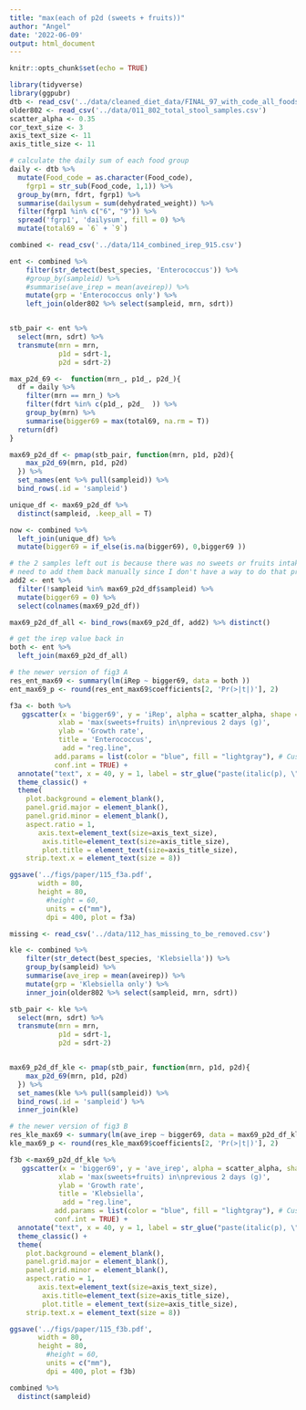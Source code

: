 ```yaml
---
title: "max(each of p2d (sweets + fruits))"
author: "Angel"
date: '2022-06-09'
output: html_document
---
```


```r
knitr::opts_chunk$set(echo = TRUE)
```

```r
library(tidyverse)
library(ggpubr)
dtb <- read_csv('../data/cleaned_diet_data/FINAL_97_with_code_all_foods_drt_with_EN_finalized.csv')
older802 <- read_csv('../data/011_802_total_stool_samples.csv')
scatter_alpha <- 0.35
cor_text_size <- 3
axis_text_size <- 11
axis_title_size <- 11
```

```r
# calculate the daily sum of each food group
daily <- dtb %>% 
  mutate(Food_code = as.character(Food_code),
    fgrp1 = str_sub(Food_code, 1,1)) %>% 
  group_by(mrn, fdrt, fgrp1) %>% 
  summarise(dailysum = sum(dehydrated_weight)) %>% 
  filter(fgrp1 %in% c("6", "9")) %>% 
  spread('fgrp1', 'dailysum', fill = 0) %>% 
  mutate(total69 = `6` + `9`)

combined <- read_csv('../data/114_combined_irep_915.csv')

ent <- combined %>% 
    filter(str_detect(best_species, 'Enterococcus')) %>% 
    #group_by(sampleid) %>% 
    #summarise(ave_irep = mean(aveirep)) %>% 
    mutate(grp = 'Enterococcus only') %>% 
    left_join(older802 %>% select(sampleid, mrn, sdrt))


stb_pair <- ent %>%  
  select(mrn, sdrt) %>% 
  transmute(mrn = mrn,
            p1d = sdrt-1,
            p2d = sdrt-2) 

max_p2d_69 <-  function(mrn_, p1d_, p2d_){
  df = daily %>% 
    filter(mrn == mrn_) %>% 
    filter(fdrt %in% c(p1d_, p2d_  )) %>% 
    group_by(mrn) %>% 
    summarise(bigger69 = max(total69, na.rm = T))
  return(df)
}

max69_p2d_df <- pmap(stb_pair, function(mrn, p1d, p2d){
    max_p2d_69(mrn, p1d, p2d)
  }) %>% 
  set_names(ent %>% pull(sampleid)) %>% 
  bind_rows(.id = 'sampleid')
```


```r
unique_df <- max69_p2d_df %>% 
  distinct(sampleid, .keep_all = T)

now <- combined %>% 
  left_join(unique_df) %>% 
  mutate(bigger69 = if_else(is.na(bigger69), 0,bigger69 ))

# the 2 samples left out is because there was no sweets or fruits intake in the previous 2 days
# need to add them back manually since I don't have a way to do that programmatically
add2 <- ent %>% 
  filter(!sampleid %in% max69_p2d_df$sampleid) %>% 
  mutate(bigger69 = 0) %>% 
  select(colnames(max69_p2d_df))

max69_p2d_df_all <- bind_rows(max69_p2d_df, add2) %>% distinct()

# get the irep value back in
both <- ent %>% 
  left_join(max69_p2d_df_all)

# the newer version of fig3 A
res_ent_max69 <- summary(lm(iRep ~ bigger69, data = both ))
ent_max69_p <- round(res_ent_max69$coefficients[2, 'Pr(>|t|)'], 2)

f3a <- both %>% 
   ggscatter(x = 'bigger69', y = 'iRep', alpha = scatter_alpha, shape = 16,
            xlab = 'max(sweets+fruits) in\nprevious 2 days (g)',
            ylab = 'Growth rate',
            title = 'Enterococcus',
             add = "reg.line",
           add.params = list(color = "blue", fill = "lightgray"), # Customize line
           conf.int = TRUE) +
  annotate("text", x = 40, y = 1, label = str_glue("paste(italic(p), \" = {ent_max69_p}\")"), parse = TRUE) +
  theme_classic() +
  theme( 
    plot.background = element_blank(),
    panel.grid.major = element_blank(),
    panel.grid.minor = element_blank(),
    aspect.ratio = 1,
       axis.text=element_text(size=axis_text_size),
        axis.title=element_text(size=axis_title_size),
        plot.title = element_text(size=axis_title_size),
    strip.text.x = element_text(size = 8))

ggsave('../figs/paper/115_f3a.pdf',
       width = 80,
       height = 80,
         #height = 60,
         units = c("mm"),
         dpi = 400, plot = f3a)

missing <- read_csv('../data/112_has_missing_to_be_removed.csv')
```

```r
kle <- combined %>% 
    filter(str_detect(best_species, 'Klebsiella')) %>% 
    group_by(sampleid) %>% 
    summarise(ave_irep = mean(aveirep)) %>% 
    mutate(grp = 'Klebsiella only') %>% 
    inner_join(older802 %>% select(sampleid, mrn, sdrt))

stb_pair <- kle %>%  
  select(mrn, sdrt) %>% 
  transmute(mrn = mrn,
            p1d = sdrt-1,
            p2d = sdrt-2) 


max69_p2d_df_kle <- pmap(stb_pair, function(mrn, p1d, p2d){
    max_p2d_69(mrn, p1d, p2d)
  }) %>% 
  set_names(kle %>% pull(sampleid)) %>% 
  bind_rows(.id = 'sampleid') %>% 
  inner_join(kle)

# the newer version of fig3 B 
res_kle_max69 <- summary(lm(ave_irep ~ bigger69, data = max69_p2d_df_kle ))
kle_max69_p <- round(res_kle_max69$coefficients[2, 'Pr(>|t|)'], 2)

f3b <-max69_p2d_df_kle %>% 
   ggscatter(x = 'bigger69', y = 'ave_irep', alpha = scatter_alpha, shape = 16,
            xlab = 'max(sweets+fruits) in\nprevious 2 days (g)',
            ylab = 'Growth rate',
            title = 'Klebsiella',
             add = "reg.line", 
           add.params = list(color = "blue", fill = "lightgray"), # Customize line
           conf.int = TRUE) +
  annotate("text", x = 40, y = 1, label = str_glue("paste(italic(p), \" = {kle_max69_p}\")"), parse = TRUE) +
  theme_classic() +
  theme( 
    plot.background = element_blank(),
    panel.grid.major = element_blank(),
    panel.grid.minor = element_blank(),
    aspect.ratio = 1,
       axis.text=element_text(size=axis_text_size),
        axis.title=element_text(size=axis_title_size),
        plot.title = element_text(size=axis_title_size),
    strip.text.x = element_text(size = 8))

ggsave('../figs/paper/115_f3b.pdf',
       width = 80,
       height = 80,
         #height = 60,
         units = c("mm"),
         dpi = 400, plot = f3b)

combined %>% 
  distinct(sampleid)
```


